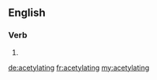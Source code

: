 ==English==

===Verb===
{{head|en|present participle}}

# {{present participle of|acetylate|lang=en|nocat=1}}

[[de:acetylating]]
[[fr:acetylating]]
[[my:acetylating]]